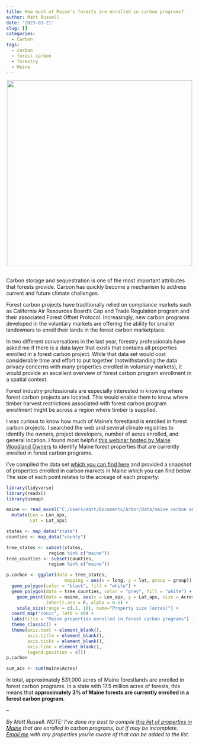 ```yaml
---
title: How much of Maine's forests are enrolled in carbon programs?
author: Matt Russell
date: '2023-03-21'
slug: []
categories:
  - Carbon
tags:
  - carbon
  - forest carbon
  - forestry
  - Maine
---
```


<center>

![](maine lake landscape.jpg){width=500px}
</center>
##

Carbon storage and sequestration is one of the most important attributes that forests provide. Carbon has quickly become a mechanism to address current and future climate challenges.  

Forest carbon projects have traditionally relied on compliance markets such as California Air Resources Board's Cap and Trade Regulation program and their associated Forest Offset Protocol. Increasingly, new carbon programs developed in the voluntary markets are offering the ability for smaller landowners to enroll their lands in the forest carbon marketplace.

In two different conversations in the last year, forestry professionals have asked me if there is a data layer that exists that contains all properties enrolled in a forest carbon project. While that data set would cost considerable time and effort to put together (notwithstanding the data privacy concerns with many properties enrolled in voluntary markets), it would provide an excellent overview of forest carbon program enrollment in a spatial context.   

Forest industry professionals are especially interested in knowing where forest carbon projects are located. This would enable them to know where timber harvest restrictions associated with forest carbon program enrollment might be across a region where timber is supplied.

I was curious to know how much of Maine's forestland is enrolled in forest carbon projects. I searched the web and several climate registries to identify the owners, project developers, number of acres enrolled, and general location. I found most helpful [this webinar hosted by Maine Woodland Owners](https://www.youtube.com/watch?v=grh7FJyf5cU) to identify Maine forest properties that are currently enrolled in forest carbon programs.  

I've compiled the data set [which you can find here]() and provided a snapshot of properties enrolled in carbon markets in Maine which you can find below. The size of each point relates to the acreage of each property:

```r
library(tidyverse)
library(readxl)
library(usmap)
```

```r
maine <- read_excel("C:/Users/matt/Documents/Arbor/Data/maine carbon enrollment.xlsx") %>% 
  mutate(Lon = Lon_apx,
         Lat = Lat_apx)
```

```r
states <- map_data("state")
counties <- map_data("county")

tree_states <- subset(states, 
                region %in% c("maine"))
tree_counties <- subset(counties, 
                region %in% c("maine"))

p.carbon <- ggplot(data = tree_states, 
                      mapping = aes(x = long, y = lat, group = group)) + 
  geom_polygon(color = "black", fill = "white") +
  geom_polygon(data = tree_counties, color = "grey", fill = "white") +
    geom_point(data = maine, aes(x = Lon_apx, y = Lat_apx, size = Acres, col = Owner), 
               inherit.aes = F, alpha = 0.5) +
    scale_size(range = c(.1, 10), name="Property size (acres)") +
  coord_map("conic", lat0 = 40) +
  labs(title = "Maine properties enrolled in forest carbon programs") +
  theme_classic() +
  theme(axis.text = element_blank(),
        axis.title = element_blank(),
        axis.ticks = element_blank(),
        axis.line = element_blank(),
        legend.position = c()) 
p.carbon
```

```r
sum_acs <- sum(maine$Acres)
```

In total, approximately 531,000 acres of Maine forestlands are enrolled in forest carbon programs. In a state with 17.5 million acres of forests, this means that **approximately 3% of Maine forests are currently enrolled in a forest carbon program**.

--

*By Matt Russell. NOTE: I've done my best to compile [this list of properties in Maine]() that are enrolled in carbon programs, but if may be incomplete. [Email me](mailto:matt@arbor-analytics.com) with any properties you're aware of that can be added to the list.*


